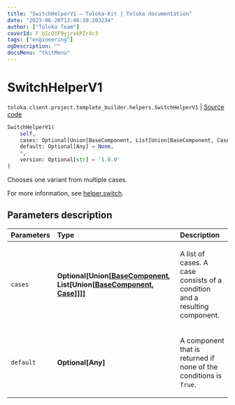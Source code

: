 ```yaml
---
title: "SwitchHelperV1 — Toloka-Kit | Toloka documentation"
date: "2023-06-20T13:46:30.203234"
author: ["Toloka Team"]
coverId: F_bIcOYF9yjrxkPZrXc3
tags: ["engineering"]
ogDescription: ""
docsMenu: "tkitMenu"
---
```


# SwitchHelperV1

`toloka.client.project.template_builder.helpers.SwitchHelperV1` | [Source code](https://github.com/Toloka/toloka-kit/blob/v1.2.0/src/client/project/template_builder/helpers.py#L161)

```python
SwitchHelperV1(
    self,
    cases: Optional[Union[BaseComponent, List[Union[BaseComponent, Case]]]] = None,
    default: Optional[Any] = None,
    *,
    version: Optional[str] = '1.0.0'
)
```

Chooses one variant from multiple cases.

For more information, see [helper.switch](/docs/template-builder/reference/helper.switch).

## Parameters description

| Parameters | Type | Description |
| :----------| :----| :-----------|
`cases`|**Optional\[Union\[[BaseComponent](/docs/toloka-kit/reference/toloka.client.project.template_builder.base.BaseComponent), List\[Union\[[BaseComponent](/docs/toloka-kit/reference/toloka.client.project.template_builder.base.BaseComponent), [Case](/docs/toloka-kit/reference/toloka.client.project.template_builder.helpers.SwitchHelperV1.Case)\]\]\]\]**|<p>A list of cases. A case consists of a condition and a resulting component.</p>
`default`|**Optional\[Any\]**|<p>A component that is returned if none of the conditions is `True`.</p>